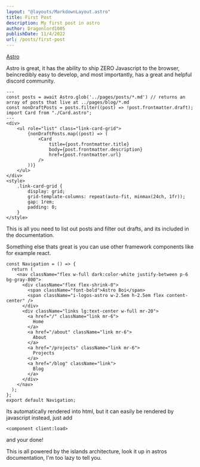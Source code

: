```yaml
---
layout: "@layouts/MarkdownLayout.astro"
title: First Post
description: My first post in astro
author: Dragonlord1005
publishDate: 11/4/2022
url: /posts/first-post
---
```


[Astro](https://Astro.build)

Astro is great, it has the ability to ship ZERO Javascript to the browser, beincredibly easy to develop, and most importantly, has a great and helpful discord community.

```astro
---
const posts = await Astro.glob('../pages/posts/*.md') // returns an array of posts that live at ../pages/blog/*.md
const nonDraftPosts = posts.filter((post) => !post.frontmatter.draft);
import Card from "./Card.astro";
---
<div>
    <ul role="list" class="link-card-grid">
        {nonDraftPosts.map((post) => (
            <Card
                title={post.frontmatter.title}
                body={post.frontmatter.description}
                href={post.frontmatter.url}
            />
        ))}
    </ul>
</div>
<style>
	.link-card-grid {
		display: grid;
		grid-template-columns: repeat(auto-fit, minmax(24ch, 1fr));
		gap: 1rem;
		padding: 0;
	}
</style>
```

This is all you need to list out posts and filter out drafts, and its included in the documentation.

Something else thats great is you can use other framework components like for example react.

```tsx
const Navigation = () => {
  return (
    <nav className="flex w-full dark:color-white justify-between p-6 bg-gray-800">
      <div className="flex flex-shrink-0">
        <span className="font-bold">Astro Boi</span>
        <span className="i-logos-astro w-2.5em h-2.5em flex content-center" />
      </div>
      <div className="links lg:text-center w-full mr-20">
        <a href="/" className="link mr-6">
          Home
        </a>
        <a href="/about" className="link mr-6">
          About
        </a>
        <a href="/projects" className="link mr-6">
          Projects
        </a>
        <a href="/blog" className="link">
          Blog
        </a>
      </div>
    </nav>
  );
};
export default Navigation;
```

Its automatically rendered into html, but it can easily be rendered by javascript instead, just add

```astro
<component client:load>
```

and your done!

This is all powered by the islands architecture, look it up in astros documentation, I'm too lazy to tell you.
